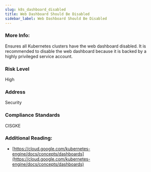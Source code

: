 ```yaml
---
slug: k8s_dashboard_disabled
title: Web Dashboard Should Be Disabled
sidebar_label: Web Dashboard Should Be Disabled
---
```


### More Info:

Ensures all Kubernetes clusters have the web dashboard disabled. It is recommended to disable the web dashboard because it is backed by a highly privileged service account.

### Risk Level

High

### Address

Security

### Compliance Standards

CISGKE

### Additional Reading:

- [https://cloud.google.com/kubernetes-engine/docs/concepts/dashboards](https://cloud.google.com/kubernetes-engine/docs/concepts/dashboards) 

